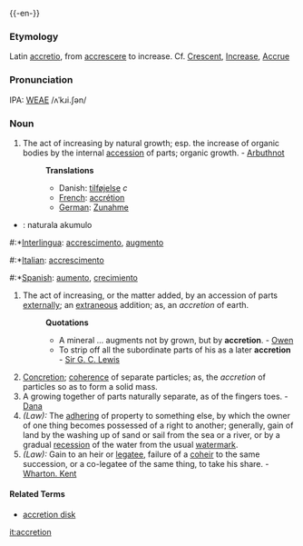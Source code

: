 {{-en-}}
===Etymology===
Latin [[accretio]], from [[accrescere]] to increase. Cf. [[Crescent]], [[Increase]], [[Accrue]]

===Pronunciation===
IPA: [[WEAE]] /ʌˈkɹi.ʃən/

===Noun===
#The act of increasing by natural growth; esp. the increase of organic bodies by the internal [[accession]] of parts; organic growth. - [[Arbuthnot]]
#:'''Translations'''
#:*Danish: [[tilføjelse]] ''c''
#:*[[French]]: [[accrétion]]
#:*[[German]]: [[Zunahme]]
* {{io}} : naturala akumulo
#:*[[Interlingua]]: [[accrescimento]], [[augmento]]
#:*[[Italian]]: [[accrescimento]]
#:*[[Spanish]]: [[aumento]], [[crecimiento]] 
#The act of increasing, or the matter added, by an accession of parts [[externally]]; an [[extraneous]] addition; as, an ''accretion'' of earth.
#:'''Quotations'''
#:*A mineral ... augments not by grown, but by '''accretion'''. - [[Owen]]
#:*To strip off all the subordinate parts of his as a later '''accretion''' - [[Sir G. C. Lewis]]
#[[Concretion]]; [[coherence]] of separate particles; as, the ''accretion'' of particles so as to form a solid mass.
#A growing together of parts naturally separate, as of the fingers toes. - [[Dana]]
#''(Law):'' The [[adhering]] of property to something else, by which the owner of one thing becomes possessed of a right to another; generally, gain of land by the washing up of sand or sail from the sea or a river, or by a gradual [[recession]] of the water from the usual [[watermark]]. 
#''(Law):'' Gain to an heir or [[legatee]], failure of a [[coheir]] to the same succession, or a co-legatee of the same thing, to take his share. - [[Wharton. Kent]]

====Related Terms====
* [[accretion disk]]

[[it:accretion]]